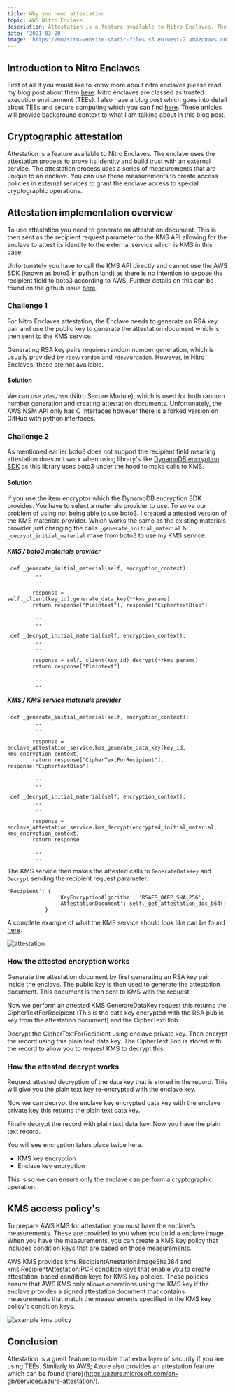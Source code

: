 ```yaml
---
title: Why you need attestation
topic: AWS Nitro Enclave
description: Attestation is a feature available to Nitro Enclaves. The enclave uses the attestation process to prove its identity and build trust with an external service.
date: '2021-03-20'
image: 'https://mozstro-website-static-files.s3.eu-west-2.amazonaws.com/img/youtube_thumbnail_mozstro.png'
---
```


## Introduction to Nitro Enclaves

First of all If you would like to know more about nitro enclaves please read my blog post about them [here](https://elliotmorris.dev/blog/2021-01-16-aws-nitro-enclave). Nitro enclaves are classed as trusted execution environment (TEEs). I also have a blog post which goes into detail about TEEs and secure computing which you can find [here](https://elliotmorris.dev/blog/2021-04-26-confidential-computing/). These articles will provide background context to what I am talking about in this blog post.

## Cryptographic attestation​

Attestation is a feature available to Nitro Enclaves. The enclave uses the attestation process to prove its identity and build trust with an external service.
The attestation process uses a series of measurements that are unique to an enclave. You can use these measurements to create access policies in external services to grant the enclave access to special cryptographic operations.

## Attestation implementation overview

To use attestation you need to generate an attestation document. This is then sent as the recipient request parameter to the KMS API allowing for the enclave to attest its identity to the external service which is KMS in this case.

Unfortunately you have to call the KMS API directly and cannot use the AWS SDK (known as boto3 in python land) as there is no intention to expose the recipient field to boto3 according to AWS. Further details on this can be found on the github issue [here](https://github.com/boto/botocore/issues/2271).

### Challenge 1

For Nitro Enclaves attestation, the Enclave needs to generate an RSA key pair and use the public key to generate the attestation document which is then sent to the KMS service.

Generating RSA key pairs requires random number generation, which is usually provided by `/dev/random` and `/dev/urandom`. However, in Nitro Enclaves, these are not available.​

#### Solution

We can use `/dev/nsm` (Nitro Secure Module), which is used for both random number generation and creating attestation documents. Unfortunately, the AWS NSM API only has C interfaces however there is a forked version on GitHub with python interfaces.

### Challenge 2

As mentioned earlier boto3 does not support the recipient field meaning attestation does not work when using library's like [DynamoDB encryption SDK](https://github.com/aws/aws-dynamodb-encryption-python/) as this library uses boto3 under the hood to make calls to KMS.

#### Solution

If you use the item encryptor which the DynamoDB encryption SDK provides. You have to select a materials provider to use. To solve our problem of using not being able to use boto3. I created a attested version of the KMS materials provider. Which works the same as the existing materials provider just changing the calls `_generate_initial_material` & `_decrypt_initial_material` make from boto3 to use my KMS service.

##### KMS / boto3 materials provider

```
 def _generate_initial_material(self, encryption_context):
        ...
        ...

        response = self._client(key_id).generate_data_key(**kms_params)
        return response["Plaintext"], response["CiphertextBlob"]

        ...
        ...
```

```
 def _decrypt_initial_material(self, encryption_context):
        ...
        ...

        response = self._client(key_id).decrypt(**kms_params)
        return response["Plaintext"]

        ...
        ...
```

##### KMS / KMS service materials provider

```
 def _generate_initial_material(self, encryption_context):
        ...
        ...

        response = enclave_attestation_service.kms_generate_data_key(key_id, kms_encryption_context)
        return response["CipherTextForRecipient"], response["CiphertextBlob"]

        ...
        ...
```

```
 def _decrypt_initial_material(self, encryption_context):
        ...
        ...

        response = enclave_attestation_service.kms_decrypt(encrypted_initial_material, kms_encryption_context)
        return response

        ...
        ...
```

The KMS service then makes the attested calls to `GenerateDataKey` and `Decrypt` sending the recipient request parameter.

```
'Recipient': {
                'KeyEncryptionAlgorithm': 'RSAES_OAEP_SHA_256',
                'AttestationDocument': self._get_attestation_doc_b64()
            }
```

A complete example of what the KMS service should look like can be found [here](https://github.com/donkersgoed/nitropepper-enclave-app/blob/main/kms.py).

![attestation](/img/attest.png)

### How the attested encryption works

Generate the attestation document by first generating an RSA key pair inside the enclave. The public key is then used to generate the attestation document. This document is then sent to KMS with the request. ​

Now we perform an attested KMS GenerateDataKey request this returns the CipherTextForRecipient (This is the data key encrypted with the RSA public key from the attestation document) and the CipherTextBlob. ​

Decrypt the CipherTextForRecipient using enclave private key. Then encrypt the record using this plain text data key.​
The CipherTextBlob is stored with the record to allow you to request KMS to decrypt this.​

### How the attested decrypt works​

Request attested decryption of the data key that is stored in the record. This will give you the plain text key re-encrypted with the enclave key.​

Now we can decrypt the enclave key encrypted data key with the enclave private key this returns the plain text data key.​

Finally decrypt the record with plain text data key. Now you have the plain text record.

You will see encryption takes place twice here.

- KMS key encryption
- Enclave key encryption

This is so we can ensure only the enclave can perform a cryptographic operation.

## KMS access policy's

To prepare AWS KMS for attestation you must have the enclave's measurements. These are provided to you when you build a enclave image. When you have the measurements, you can create a KMS key policy that includes condition keys that are based on those measurements.

AWS KMS provides kms:RecipientAttestation:ImageSha384 and kms:RecipientAttestation:PCR condition keys that enable you to create attestation-based condition keys for KMS key policies. These policies ensure that AWS KMS only allows operations using the KMS key if the enclave provides a signed attestation document that contains measurements that match the measurements specified in the KMS key policy's condition keys.

![example kms policy](/img/kms-policy.png)

## Conclusion

Attestation is a great feature to enable that extra layer of security if you are using TEEs. Similarly to AWS; Azure also provides an attestation feature which can be found (here)(https://azure.microsoft.com/en-gb/services/azure-attestation/).
```

